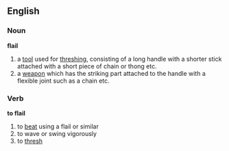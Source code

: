 {{wikipedia}}
==English==

===Noun===
'''flail'''
#a [[tool]] used for [[thresh]]ing, consisting of a long handle with a shorter stick attached with a short piece of chain or thong etc.
#a [[weapon]] which has the striking part attached to the handle with a flexible joint such as a chain etc.

===Verb===
'''to flail'''
#to [[beat]] using a flail or similar
#to wave or swing vigorously 
#to [[thresh]]